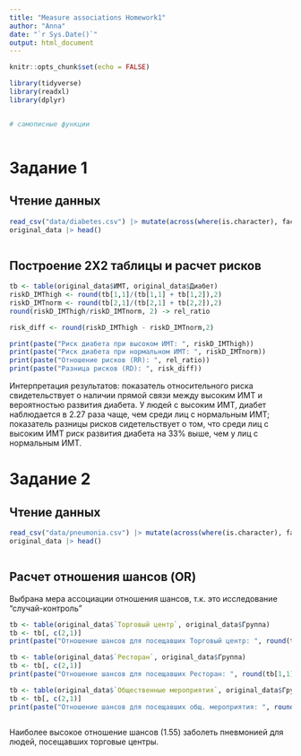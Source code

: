 ```yaml
---
title: "Measure associations Homework1"
author: "Anna"
date: "`r Sys.Date()`"
output: html_document
---
```


```r
knitr::opts_chunk$set(echo = FALSE)

library(tidyverse)
library(readxl)
library(dplyr)


# самописные функции



```

# Задание 1

## Чтение данных


```r

read_csv("data/diabetes.csv") |> mutate(across(where(is.character), factor)) -> original_data
original_data |> head()



```

## Построение 2Х2 таблицы и расчет рисков

```r
tb <- table(original_data$ИМТ, original_data$Диабет)
riskD_IMThigh <- round(tb[1,1]/(tb[1,1] + tb[1,2]),2)
riskD_IMTnorm <- round(tb[2,1]/(tb[2,1] + tb[2,2]),2)
round(riskD_IMThigh/riskD_IMTnorm, 2) -> rel_ratio

risk_diff <- round(riskD_IMThigh - riskD_IMTnorm,2)

print(paste("Риск диабета при высоком ИМТ: ", riskD_IMThigh))
print(paste("Риск диабета при нормальном ИМТ: ", riskD_IMTnorm))
print(paste("Отношение рисков (RR): ", rel_ratio))
print(paste("Разница рисков (RD): ", risk_diff))


```
Интерпретация результатов: показатель относительного риска свидетельствует о наличии прямой связи между высоким ИМТ и вероятностью развития диабета. У людей с высоким ИМТ, диабет наблюдается в 2.27 раза чаще, чем среди лиц с нормальным ИМТ; показатель разницы рисков сидетельствует о том, что среди лиц с высоким ИМТ риск развития диабета на 33% выше, чем у лиц с нормальным ИМТ.

# Задание 2

## Чтение данных


```r

read_csv("data/pneumonia.csv") |> mutate(across(where(is.character), factor)) -> original_data
original_data |> head()



```
## Расчет отношения шансов (OR)
Выбрана мера ассоциации отношения шансов, т.к. это исследование "случай-контроль"

```r
tb <- table(original_data$`Торговый центр`, original_data$Группа)
tb <- tb[, c(2,1)]
print(paste("Отношение шансов для посещавших Торговый центр: ", round(tb[1,1]*tb[2,2]/(tb[1,2]*tb[2,1]),2)))

tb <- table(original_data$`Ресторан`, original_data$Группа)
tb <- tb[, c(2,1)]
print(paste("Отношение шансов для посещавших Ресторан: ", round(tb[1,1]*tb[2,2]/(tb[1,2]*tb[2,1]),2)))

tb <- table(original_data$`Общественные мероприятия`, original_data$Группа)
tb <- tb[, c(2,1)]
print(paste("Отношение шансов для посещавших общ. мероприятия: ", round(tb[1,1]*tb[2,2]/(tb[1,2]*tb[2,1]),2)))



```

Наиболее высокое отношение шансов (1.55) заболеть пневмонией для людей, посещавших торговые центры.